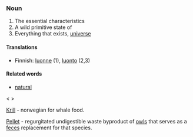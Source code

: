 ===Noun===
#The essential characteristics 
#A wild primitive state of 
#Everything that exists, [[universe]]

====Translations====
*Finnish: [[luonne]] (1), [[luonto]] (2,3)

====Related words====

*[[natural]]


<<!-- What are these, "krill" and "pellet" ?!  -->>

[[Krill]] - norwegian for whale food.

[[Pellet]] - regurgitated undigestible waste byproduct of [[owl]]s that serves as a [[feces]] replacement for that species.